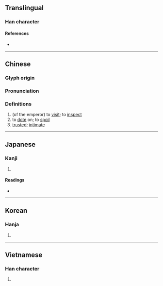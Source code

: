 {{also|幸}}
{{character info/new}}
==Translingual==

===Han character===
{{Han char|rn=9|rad=人|as=08|sn=10|four=24241|canj=OGTJ|ids=⿰亻幸}}

====References====
* {{Han ref|kx=0107.310|dkj=00771|dj=0229.110|hdz=10170.060|uh=5016|ud=20502|bh=ADC6|bd=44486}}

----

==Chinese==
{{zh-forms|s=幸}}

===Glyph origin===
{{Han etym}}

===Pronunciation===
{{zh-pron
|m=xìng
|c=hang6
|mn=hēng/sēng
|mc=y
|oc=y
|cat=v,a
}}

===Definitions===
{{zh-hanzi}}

# (of the emperor) to [[visit]]; to [[inspect]]
# to [[dote]] on; to [[spoil]]
# [[trusted]]; [[intimate]]

----

==Japanese==

===Kanji===
{{ja-kanji|grade=|rs=人08}}

# {{defn|lang=ja|sort=人08}}

====Readings====
* {{ja-readings|on=[[こう]] (kō)|kun=[[さいわい]] (saiwai)}}

----

==Korean==

===Hanja===
{{ko-hanja|hangeul=행|rv=haeng|mr=haeng}}

# {{defn|lang=ko|sort=人08}}

----

==Vietnamese==

===Han character===
{{vi-hantu|[[hãnh]], [[hạnh]]|rs=人08}}

# {{defn|lang=vi}}